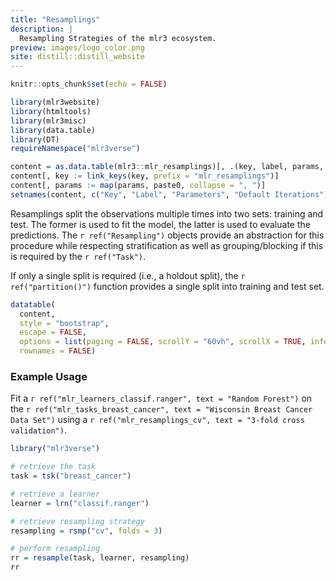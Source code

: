 ```yaml
---
title: "Resamplings"
description: |
  Resampling Strategies of the mlr3 ecosystem.
preview: images/logo_color.png
site: distill::distill_website
---
```


```r
knitr::opts_chunk$set(echo = FALSE)

library(mlr3website)
library(htmltools)
library(mlr3misc)
library(data.table)
library(DT)
requireNamespace("mlr3verse")

content = as.data.table(mlr3::mlr_resamplings)[, .(key, label, params, iters)]
content[, key := link_keys(key, prefix = "mlr_resamplings")]
content[, params := map(params, paste0, collapse = ", ")]
setnames(content, c("Key", "Label", "Parameters", "Default Iterations"))
```

Resamplings split the observations multiple times into two sets: training and test.
The former is used to fit the model, the latter is used to evaluate the predictions.
The `r ref("Resampling")` objects provide an abstraction for this procedure while respecting stratification as well as grouping/blocking if this is required by the `r ref("Task")`.

If only a single split is required (i.e., a holdout split), the `r ref("partition()")` function provides a single split into training and test set.

```r
datatable(
  content,
  style = "bootstrap",
  escape = FALSE,
  options = list(paging = FALSE, scrollY = "60vh", scrollX = TRUE, info = FALSE),
  rownames = FALSE)
```

### Example Usage

Fit a `r ref("mlr_learners_classif.ranger", text = "Random Forest")` on the `r ref("mlr_tasks_breast_cancer", text = "Wisconsin Breast Cancer Data Set")` using a `r ref("mlr_resamplings_cv", text = "3-fold cross validation")`.

```r
library("mlr3verse")

# retrieve the task
task = tsk("breast_cancer")

# retrieve a learner
learner = lrn("classif.ranger")

# retrieve resampling strategy
resampling = rsmp("cv", folds = 3)

# perform resampling
rr = resample(task, learner, resampling)
rr
```
